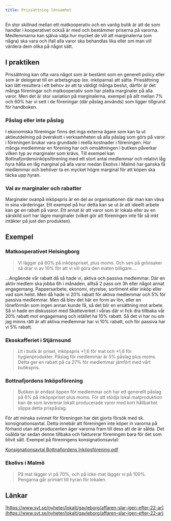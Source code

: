 ```yaml
---
title: Prissättning lönsamhet
---
```


En stor skillnad mellan ett matkooperativ och en vanlig butik är att de som handlar i kooperativet också är med och bestämmer priserna på varorna. Medlemmarna kan själva välja hur mycket de vill att marginalerna (om några) ska vara och ifall alla varor ska behandlas lika eller om man vill värdera dem olika på något sätt.

## I praktiken

Prissättning kan ofta vara något som är bestämt som en generell policy eller som är delegerat till en arbetsgrupp (ex. inköparna) att sätta. Prissättning kan lätt resultera i ett behov av att ta väldigt många beslut, därför är det många föreningar och matkooperativ som har platta marginaler på alla varor. Men det är stor variation på marginalerna, exempel på allt mellan 7% och 60% har vi sett i de föreningar (där påslag används) som ligger tillgrund för handboken.

### Påslag eller inte påslag

I ekonomiska föreningar finns det inga externa ägare som kan ta ut aktieutdelning på överskott i verksamheten så alla påslag som görs på varor i föreningen brukar vara grundade i reella kostnader i föreningen. Hur många medlemmar en förening har och omsättningen i butiken påverkar vilken typ av marginaler som krävs. Till exempel kan Bottnafjordensinköpsförening med ett stort antal medlemmar och relativt låg hyra hålla en låg marginal på alla varor medan Ekolivs i Malmö har ganska få medlemmar och behöver ta en mycket högre marginal för att köpen ska täcka upp hyran.

### Val av marginaler och rabatter

Marginaler ovanpå inköpspris är en del av organisationen där man kan väva in sina värderingar. Ett exempel på hur detta kan se ut är att ideellt arbete kan ge en rabatt på varor. Ett annat är att varor som är lokala eller av en särskild sort har lägre marginaler (vilket gör att föreningen inte får så mkt intäkter på just den produkten).

## Exempel

### Matkooperativet Helsingborg

> Vi lägger på 60% på inköpspriset, plus moms. Och sen på grönsaker så drar vi av 10% för att vi vill göra den maten billigare....

...Angående vår rabatt då så hade vi, aktiva och passiva medlemmar. Där en aktiv medlem ska jobba 6h i månaden, alltså 2 pass om 3h eller något annat engagemang. Pappersarbete, ekonomi, styrelse, sortiment eller inköp eller vad som helst. Men då hade vi 20% rabatt för aktiva medlemmar och 5% för passiva medlemmar. Men då blev det här en form av lön, eller en löneförmån som ingen annan kunde få, så det blir en ersättning mot arbete. Så vi hade en diskussion med Skatteverket i våras där vi fick dra tillbaka vår 20% rabatt mot engagemang och istället ha 10% rabatt. Så det vi har nu om jag minns rätt är att aktiva medlemmar har vi 10% rabatt, och för passiva har vi 5% rabatt.

### Ekoskafferiet i Stjärnsund

> Ut i butik är priset, inköpspris *1,6 för mat och *1,8 för hygienprodukter. Påslag för medlemmar är 5% påslag plus moms. Detta ger en rabatt på ca 27% för medlemmar jämfört med vårt butikspris.

### Bottnafjordens Inköpsförening

> Butiken är endast öppen för medlemmar och har ett generellt påslag på 8% på inköpspriset plus moms. För att stödja lokal matproduktion kan de som levererar lokalt producerade varor med kort hållbarhet slippa detta prispåslag.

För att minska svinnet för föreningen har det gjorts försök med sk. konsignationsavtal. Detta innebär att föreningen inte köper in varorna på förhand utan att producenten äger varorna fram till dess att de är sålda. Det osålda tar sedan denne tillbaka och fakturerar föreningen bara för det som blivit sålt. Exempel på föreningens konsignationsavtal:

[Konsignationsavtal Bottnafjordens Inköpsförening.pdf](Prissa%CC%88ttning%20lo%CC%88nsamhet%20ae89eda8605041028c40aff36f8ec70d/Konsignationsavtal_Bottnafjordens_Inkopsforening.pdf)

### Ekolivs i Malmö

> På mat lägger vi på 70%, och på icke-mat lägger vi på 100%. Pengarna går primärt till hyran för lokalen.

## Länkar

[https://www.svt.se/nyheter/lokalt/gavleborg/affaren-slar-igen-efter-22-ar](https://www.svt.se/nyheter/lokalt/gavleborg/affaren-slar-igen-efter-22-ar)
